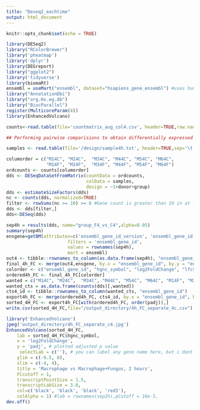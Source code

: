 ```yaml
---
title: "Deseq2_eachtime"
output: html_document
---
```


```r
knitr::opts_chunk$set(echo = TRUE)
```

```r
library(DESeq2)
library("RColorBrewer")
library('pheatmap')
library('dplyr')
library(DEGreport)
library("ggplot2")
library('tidyverse')
library(biomaRt)
ensembl = useMart("ensembl", dataset="hsapiens_gene_ensembl") #uses human ensembl annotations
library("AnnotationDbi")
library("org.Hs.eg.db")
library("BiocParallel")
register(MulticoreParam(4))
library(EnhancedVolcano)
```

```r

counts<-read.table(file='countmatrix_aug_col4.csv', header=TRUE,row.names=1)
```

```r
## Performing pairwise comparisions to obtain differentially expressed genes between the control and treatment group for hour2, 4, 6 and 8 hours. Below is an example code for hour 4 comparison. All comparisons can be made similarly with appropriate sample names.

samples <- read.table(file='/design/sample4h.txt', header=TRUE,sep='\t',row.names=1,colClasses=c('factor','factor','factor')) 

columorder = c("M14C", "M24C",  "M34C", "M44C", "M54C", "M64C",    
               "M14F", "M24F",  "M34F", "M44F", "M54F", "M64F")
ordcounts <- counts[columorder]
dds <- DESeqDataSetFromMatrix(countData = ordcounts,
                              colData = samples,
                              design = ~1+donor+group)
dds <- estimateSizeFactors(dds)
nc <- counts(dds, normalized=TRUE)
filter <- rowSums(nc >= 10) >= 6 #Gene count is greater than 10 in at least 6 samples
dds <- dds[filter,]
dds<-DESeq(dds)

sep4h = results(dds, name="group_F4_vs_C4",alpha=0.05)
summary(sep4h)
ensgene=getBM(attributes=c('ensembl_gene_id_version', 'ensembl_gene_id', 'hgnc_symbol', 'wikigene_description', 'chromosome_name', 'start_position', 'end_position'), 
                       filters = 'ensembl_gene_id', 
                       values = rownames(sep4h), 
                       mart = ensembl)
out4 <- tibble::rownames_to_column(as.data.frame(sep4h), "ensembl_gene_id")
final_4h_FC <- merge(out4,ensgene, by.x = "ensembl_gene_id", by.y = "ensembl_gene_id")
colorder <- c("ensembl_gene_id", "hgnc_symbol", "log2FoldChange", "lfcSE", "pvalue", "padj", "baseMean","stat", 'wikigene_description', "ensembl_gene_id_version", "chromosome_name", "start_position", "end_position")
ordered4h_FC <- final_4h_FC[colorder]
wanted = c("M14C", "M24C",  "M34C", "M44C", "M54C", "M64C", "M14F", "M24F", "M34F", "M44F", "M54F", "M64F")
wanted_cts = as.data.frame(counts(dds)[,wanted])
cts4_id <- tibble::rownames_to_column(wanted_cts, "ensembl_gene_id")
export4h_FC <- merge(ordered4h_FC, cts4_id, by.x = "ensembl_gene_id", by.y = "ensembl_gene_id" )
sorted_4H_FC <- export4h_FC[with(ordered4h_FC, order(padj)),]
write.csv(sorted_4H_FC,file="/output_directory/4h_FC_separate_4c.csv")
```

```r
library('EnhancedVolcano')
jpeg('output_directory/4h_FC_separate_c4.jpg')
EnhancedVolcano(sorted_4H_FC,
    lab = sorted_4H_FC$hgnc_symbol,
    x = 'log2FoldChange',
    y = 'padj', # plotted adjusted p value
     selectLab = c(''), # you can label any gene name here, but i dont want any, so kept it blank
    ylim = c(-0.5, 8),
    xlim = c(-4, 4),
    title = 'Macrophage vs Macrophage+Fungus, 2 hours',
    FCcutoff = 1,
    transcriptPointSize = 1.5,
    transcriptLabSize = 3.0,
    col=c('black', 'black', 'black', 'red3'),
    colAlpha = 1) #lab = rownames(sep2h),pCutoff = 10e-5,
dev.off()
```

